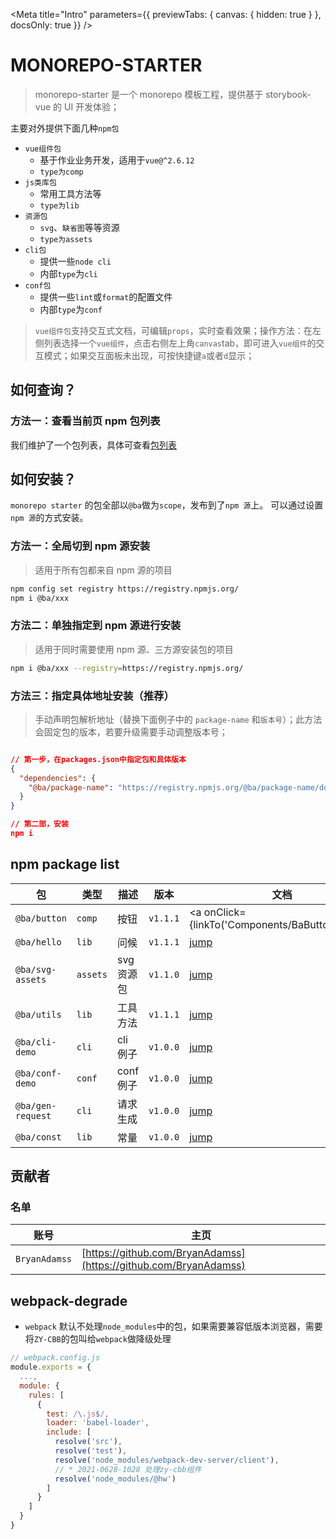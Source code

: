 <!-- 当前文档是通过 build/template/intro-mdx.js生成的，请勿手动修改 -->
<!-- args定义参考:https://storybook.js.org/docs/vue/writing-stories/args -->
<!-- argTypes定义参考:https://storybook.js.org/docs/react/essentials/controls#annotation -->


<Meta
  title="Intro"
  parameters={{ previewTabs: { canvas: { hidden: true } }, docsOnly: true }}
/>

# MONOREPO-STARTER

> monorepo-starter 是一个 monorepo 模板工程，提供基于 storybook-vue 的 UI 开发体验；

主要对外提供下面几种`npm包`

- `vue组件包`
  - 基于作业业务开发，适用于`vue@^2.6.12`
  - `type为comp`
- `js类库包`
  - 常用工具方法等
  - `type为lib`
- `资源包`
  - `svg`、`缺省图`等等资源
  - `type为assets`
- `cli包`
  - 提供一些`node cli`
  - 内部`type`为`cli`
- `conf包`
  - 提供一些`lint`或`format`的配置文件
  - 内部`type`为`conf`

> `vue组件包`支持交互式文档，可编辑`props`，实时查看效果；操作方法：在左侧列表选择一个`vue组件`，点击右侧左上角`canvas`tab，即可进入`vue组件`的交互模式；如果交互面板未出现，可按快捷键`a`或者`d`显示；

## 如何查询？

### 方法一：查看当前页 npm 包列表

我们维护了一个包列表，具体可查看[包列表](#npm-package-list)

## 如何安装？

`monorepo starter` 的包全部以`@ba`做为`scope`，发布到了`npm 源`上。
可以通过设置`npm 源`的方式安装。

### 方法一：全局切到 npm 源安装

> 适用于所有包都来自 npm 源的项目

```bash
npm config set registry https://registry.npmjs.org/
npm i @ba/xxx
```

### 方法二：单独指定到 npm 源进行安装

> 适用于同时需要使用 npm 源、三方源安装包的项目

```bash
npm i @ba/xxx --registry=https://registry.npmjs.org/
```

### 方法三：指定具体地址安装（推荐）

> 手动声明包解析地址（替换下面例子中的 `package-name` 和`版本号`）；此方法会固定包的版本，若要升级需要手动调整版本号；

```json

// 第一步，在packages.json中指定包和具体版本
{
  "dependencies": {
    "@ba/package-name": "https://registry.npmjs.org/@ba/package-name/download/@ba/package-name-0.11.3.tgz"
  }
}

// 第二部，安装
npm i
```

## npm package list

| 包                           | 类型     | 描述       | 版本     | 文档                                                |
| ---------------------------- | -------- | ---------- | -------- | --------------------------------------------------- |
| <code>@ba/button</code>      | `comp`   | 按钮       | `v1.1.1` | <a onClick={linkTo('Components/BaButton')}>jump</a> |
| <code>@ba/hello</code>       | `lib`    | 问候       | `v1.1.1` | [jump](?path=/story/libs-bahello--page)             |
| <code>@ba/svg-assets</code>  | `assets` | svg 资源包 | `v1.1.0` | [jump](?path=/story/assets-basvgassets--page)       |
| <code>@ba/utils</code>       | `lib`    | 工具方法   | `v1.1.1` | [jump](?path=/story/libs-bautils--page)             |
| <code>@ba/cli-demo</code>    | `cli`    | cli 例子   | `v1.0.0` | [jump](?path=/story/cli-baclidemo--page)            |
| <code>@ba/conf-demo</code>   | `conf`   | conf 例子  | `v1.0.0` | [jump](?path=/story/conf-baconfdemo--page)          |
| <code>@ba/gen-request</code> | `cli`    | 请求生成   | `v1.0.0` | [jump](?path=/story/cli-bagenrequest--page)         |
| <code>@ba/const</code>       | `lib`    | 常量       | `v1.0.0` | [jump](?path=/story/libs-baconst--page)             |

## 贡献者

### 名单

| 账号          | 主页                                                             |
| ------------- | ---------------------------------------------------------------- |
| `BryanAdamss` | [https://github.com/BryanAdamss](https://github.com/BryanAdamss) |

## webpack-degrade

- `webpack` 默认不处理`node_modules`中的包，如果需要兼容低版本浏览器，需要将`ZY-CBB`的包叫给`webpack`做降级处理

```js
// webpack.config.js
module.exports = {
  ...,
  module: {
    rules: [
      {
        test: /\.js$/,
        loader: 'babel-loader',
        include: [
          resolve('src'),
          resolve('test'),
          resolve('node_modules/webpack-dev-server/client'),
          // * 2021-0628-1028 处理zy-cbb组件
          resolve('node_modules/@hw')
        ]
      }
    ]
  }
}
```
